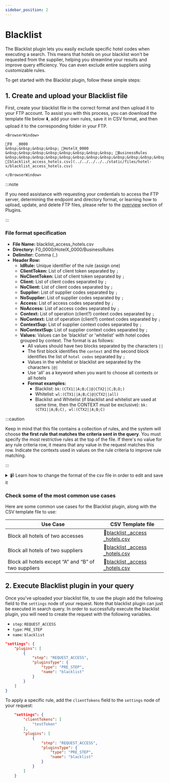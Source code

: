 ```yaml
---
sidebar_position: 2
---
```


# Blacklist

The Blacklist plugin lets you easily exclude specific hotel codes when executing a search. This means that hotels on your blacklist won't be requested from the supplier, helping you streamline your results and improve query efficiency. You can even exclude entire suppliers using customizable rules.

To get started with the Blacklist plugin, follow these simple steps:

## 1. Create and upload your Blacklist file

First, create your blacklist file in the correct format and then upload it to your FTP account. To assist you with this process, you can download the template file below ⬇️, add your own rules, save it in CSV format, and then upload it to the corresponding folder in your FTP.

```mdx-code-block
<BrowserWindow>

📁F0  _0000  
&nbsp;&nbsp;&nbsp;&nbsp; 📁HotelX_0000  
&nbsp;&nbsp;&nbsp;&nbsp;&nbsp;&nbsp;&nbsp;&nbsp; 📁BusinessRules  
&nbsp;&nbsp;&nbsp;&nbsp;&nbsp;&nbsp;&nbsp;&nbsp;&nbsp;&nbsp;&nbsp;&nbsp; 📄[blacklist_access_hotels.csv](../../../../../static/files/hotel-x/blacklist_access_hotels.csv)

</BrowserWindow>
```

:::note

If you need assistance with requesting your credentials to access the FTP server, determining the endpoint and directory format, or learning how to upload, update, and delete FTP files, please refer to the [overview](../plugins/overview) section of Plugins.

:::

### File format specification

* **File Name:** blacklist_access_hotels.csv
* **Directory:** F0_0000/HotelX_0000/BusinessRules
* **Delimiter:** Comma (`,`)
* **Header Row:**
	* **IdRule:** Unique identifier of the rule (assign one)
	* **ClientToken:** List of client token separated by `;` 
	* **NoClientToken:** List of client token separated by `;`  
	* **Client:** List of client codes separated by `;` 
	* **NoClient:** List of client codes separated by `;` 
	* **Supplier:** List of supplier codes separated by `;` 
	* **NoSupplier:** List of supplier codes separated by `;` 
	* **Access:** List of access codes separated by `;` 
	* **NoAccess:** List of access codes separated by `;` 
	* **Context:** List of operation (client?) context codes separated by `;` 
	* **NoContext:** List of operation (client?) context codes separated by `;` 
	* **ContextSup:** List of supplier context codes separated by `;` 
	* **NoContextSup:** List of supplier context codes separated by `;` 
	* **Values:** Values can be 'blacklist' or 'whitelist' with hotel codes grouped by context. The format is as follows:
		* All values should have two blocks separated by the characters `||`
		* The first block identifies the `context` and the second block identifies the list of `hotel codes` separated by `;` 
		* Values in the whitelist or blacklist are separated by the characters `|@|`
		* Use 'all' as a keyword when you want to choose all contexts or all hotels
		* **Format examples:**
			* Blacklist: `bk:(CTX1||A;B;C|@|CTX2||C;B;D;)`
			* Whitelist: `wl:(CTX1||A;B;C|@|CTX2||all)`
			* Blacklist and Whitelist (if blacklist and whitelist are used at same time, then the CONTEXT must be exclusive): `bk:(CTX1||A;B;C), wl:(CTX2||A;B;C)`


:::caution

Keep in mind that this file contains a collection of rules, and the system will choose **the first rule that matches the criteria sent in the query**. You must specify the most restrictive rules at the top of the file. If there's no value for any rule criteria row, it means that any value in the request matches this row. Indicate the contexts used in values on the rule criteria to improve rule matching.

:::


<details>
    <summary>📹 Learn how to change the format of the csv file in order to edit and save it</summary>
    <div>
        <div><iframe width="560" height="315" src="https://www.youtube.com/embed/XkOk3SkZ0Sg?si=TYhN1QfMwYE1fusw&amp;controls=0" title="YouTube video player" frameborder="0" allow="accelerometer; autoplay; clipboard-write; encrypted-media; gyroscope; picture-in-picture; web-share" allowfullscreen></iframe></div>
    </div>
</details>


### Check some of the most common use cases

Here are some common use cases for the Blacklist plugin, along with the CSV template file to use:

| Use Case                                                      | CSV Template file             |
|---------------------------------------------------------------|-------------------------------|
| Block all hotels of two accesses                              | 📄[blacklist  _access  _hotels.csv](../../../../../static/files/hotel-x/blacklist_access_hotels-1.csv) |
| Block all hotels of two suppliers                             | 📄[blacklist  _access  _hotels.csv](../../../../../static/files/hotel-x/blacklist_access_hotels-2.csv) |
| Block all hotels except “A” and “B” of two suppliers          | 📄[blacklist  _access  _hotels.csv](../../../../../static/files/hotel-x/blacklist_access_hotels-3.csv) |


## 2. Execute Blacklist plugin in your query

Once you've uploaded your blacklist file, to use the plugin add the following field to the `settings` node of your request. Note that blacklist plugin can just be executed in search query. In order to successfully execute the blacklist plugin, you will need to create the request with the following variables.

* `step`: `REQUEST_ACCESS`
* `type`: `PRE_STEP`
* `name`: `blacklist`

```json
"settings": {
	"plugins": [
		{
			"step": "REQUEST_ACCESS",
			"pluginsType": {
				"type": "PRE_STEP",
				"name": "blacklist"
			}
		}
	]
}
```

To apply a specific rule, add the `clientTokens` field to the `settings` node of your request:

```json
	"settings": {
		"clientTokens": [
			"testToken"
		],
		"plugins": [
            {
				"step": "REQUEST_ACCESS",
				"pluginsType": {
					"type": "PRE_STEP",
					"name": "blacklist"
				}
			}
        ]
	}
```